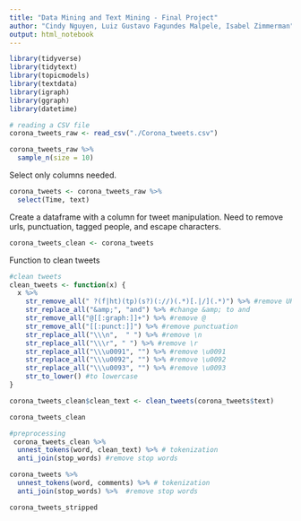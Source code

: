 ```yaml
---
title: "Data Mining and Text Mining - Final Project"
author: "Cindy Nguyen, Luiz Gustavo Fagundes Malpele, Isabel Zimmerman"
output: html_notebook
---
```


```r
library(tidyverse)
library(tidytext)
library(topicmodels)
library(textdata)
library(igraph)
library(ggraph)
library(datetime)
```

```r
# reading a CSV file
corona_tweets_raw <- read_csv("./Corona_tweets.csv")
```

```r
corona_tweets_raw %>%
  sample_n(size = 10)
```

Select only columns needed.
```r
corona_tweets <- corona_tweets_raw %>% 
  select(Time, text)
```

Create a dataframe with a column for tweet manipulation. Need to remove urls, punctuation, tagged people, and escape characters.
```r
corona_tweets_clean <- corona_tweets
```

Function to clean tweets
```r
#clean tweets
clean_tweets <- function(x) {
  x %>% 
    str_remove_all(" ?(f|ht)(tp)(s?)(://)(.*)[.|/](.*)") %>% #remove URLs
    str_replace_all("&amp;", "and") %>% #change &amp; to and
    str_remove_all("@[[:graph:]]+") %>% #remove @
    str_remove_all("[[:punct:]]") %>% #remove punctuation
    str_replace_all("\\\n",  " ") %>% #remove \n
    str_replace_all("\\\r", " ") %>% #remove \r
    str_replace_all("\\\u0091", "") %>% #remove \u0091
    str_replace_all("\\\u0092", "") %>% #remove \u0092
    str_replace_all("\\\u0093", "") %>% #remove \u0093
    str_to_lower() #to lowercase
}
```

```r
corona_tweets_clean$clean_text <- clean_tweets(corona_tweets$text)
```

```r
corona_tweets_clean
```

```r
#preprocessing
 corona_tweets_clean %>% 
  unnest_tokens(word, clean_text) %>% # tokenization
  anti_join(stop_words) #remove stop words

```


```r
corona_tweets %>% 
  unnest_tokens(word, comments) %>% # tokenization
  anti_join(stop_words) %>%  #remove stop words
```


```r
corona_tweets_stripped
```

